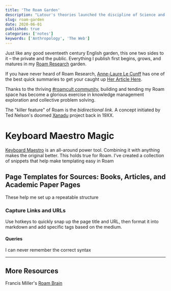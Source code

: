 ```yaml
---
title: 'The Roam Garden'
description: "Latour's theories launched the discipline of Science and Technology Studies and forced us all to completely rethink the age old debate between objective and subjective realities"
slug: roam-garden
date: 2020-06-01
published: true
categories: ['notes']
keywords: ['Anthropology', 'The Web']
---
```


Just like any good seventeeth century English garden, this one two sides to it – the private and the public. Everything I publish first begins, grows, and matures in my [Roam Research](https://roamresearch.com) garden.

If you have never heard of Roam Research, [Anne-Laure Le Cunff]() has one of the best quick summaries to get your caught up [Her Article Here]().

Thanks to the thriving [#roamcult community](twitter), building and tending my Roam space has become a glorious exercise in knowledge management exploration and collective problem solving.

The "killer feature" of Roam is the _bidirectional link_. A concept initiated by Ted Nelson's doomed [Xanadu]() project back in 19XX.

# Keyboard Maestro Magic

[Keyboard Maestro]() is an all-around power tool. Combining it with anything makes the original better. This holds true for Roam.
I've created a collection of snippets that help make templating easy in Roam

## Page Templates for Sources: Books, Articles, and Academic Paper Pages
These help me set up a repeatable structure

### Capture Links and URLs
Use hotkeys to quickly snap up the page title and URL, then format it into markdown and add specific tags based on the medium.

#### Queries
I can never remember the correct syntax

---

## More Resources
Francis Miller's [Roam Brain]()





